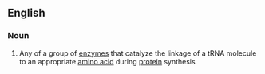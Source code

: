 ==English==

===Noun===
{{wikipedia}}
{{en-noun|sg=[[aminoacyl]] [[tRNA]] [[synthetase]]}}

#{{enzyme}} Any of a group of [[enzyme]]s that catalyze the linkage of a tRNA molecule to an appropriate [[amino acid]] during [[protein]] synthesis